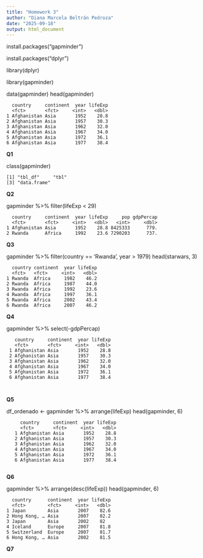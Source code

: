 ```yaml
---
title: "Homework 3"
author: "Diana Marcela Beltrán Pedroza"
date: "2025-09-18"
output: html_document
---
```


install.packages("gapminder")

install.packages("dplyr")

library(dplyr)

library(gapminder)

data(gapminder)
head(gapminder)

      country     continent  year lifeExp 
      <fct>       <fct>     <int>   <dbl> 
    1 Afghanistan Asia       1952    28.8 
    2 Afghanistan Asia       1957    30.3 
    3 Afghanistan Asia       1962    32.0 
    4 Afghanistan Asia       1967    34.0 
    5 Afghanistan Asia       1972    36.1 
    6 Afghanistan Asia       1977    38.4 
    
**Q1**

class(gapminder)

    [1] "tbl_df"     "tbl" 
    [3] "data.frame"
    

**Q2**

gapminder %>% 
  filter(lifeExp < 29)
  
      country     continent  year lifeExp     pop gdpPercap 
      <fct>       <fct>     <int>   <dbl>   <int>     <dbl> 
    1 Afghanistan Asia       1952    28.8 8425333      779.
    2 Rwanda      Africa     1992    23.6 7290203      737.

**Q3**

gapminder %>% 
  filter(country == 'Rwanda', year > 1979)
  head(starwars, 3)

      country continent  year lifeExp 
      <fct>   <fct>     <int>   <dbl>
    1 Rwanda  Africa     1982    46.2 
    2 Rwanda  Africa     1987    44.0 
    3 Rwanda  Africa     1992    23.6 
    4 Rwanda  Africa     1997    36.1 
    5 Rwanda  Africa     2002    43.4 
    6 Rwanda  Africa     2007    46.2
    
    
**Q4**

gapminder %>% 
select(-gdpPercap) 



       country     continent  year lifeExp 
       <fct>       <fct>     <int>   <dbl> 
     1 Afghanistan Asia       1952    28.8 
     2 Afghanistan Asia       1957    30.3 
     3 Afghanistan Asia       1962    32.0 
     4 Afghanistan Asia       1967    34.0 
     5 Afghanistan Asia       1972    36.1 
     6 Afghanistan Asia       1977    38.4 
     
     

**Q5** 


df_ordenado <- gapminder %>% 
arrange(lifeExp)
head(gapminder, 6)

         country     continent  year lifeExp 
         <fct>       <fct>     <int>   <dbl> 
       1 Afghanistan Asia       1952    28.8 
       2 Afghanistan Asia       1957    30.3 
       3 Afghanistan Asia       1962    32.0 
       4 Afghanistan Asia       1967    34.0 
       5 Afghanistan Asia       1972    36.1 
       6 Afghanistan Asia       1977    38.4
     

**Q6**

gapminder %>% 
arrange(desc(lifeExp))
head(gapminder, 6)

      country      continent  year lifeExp 
      <fct>        <fct>     <int>   <dbl>
    1 Japan        Asia       2007    82.6 
    2 Hong Kong, … Asia       2007    82.2 
    3 Japan        Asia       2002    82  
    4 Iceland      Europe     2007    81.8 
    5 Switzerland  Europe     2007    81.7 
    6 Hong Kong, … Asia       2002    81.5
    
**Q7** 
